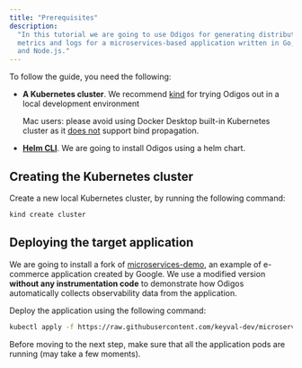 ```yaml
---
title: "Prerequisites"
description:
  "In this tutorial we are going to use Odigos for generating distributed traces,
  metrics and logs for a microservices-based application written in Go, Java, Python, .NET
  and Node.js."
---
```


To follow the guide, you need the following:

- **A Kubernetes cluster**. We recommend [kind](https://kind.sigs.k8s.io/) for trying Odigos out
  in a local development environment
  
  Mac users: please avoid using Docker Desktop built-in Kubernetes cluster as it [does not](https://docs.docker.com/storage/bind-mounts/#configure-bind-propagation) support bind propagation.
- **[Helm CLI](https://helm.sh)**. We are going to install Odigos using a helm chart.

## Creating the Kubernetes cluster

Create a new local Kubernetes cluster, by running the following command:

```bash
kind create cluster
```

## Deploying the target application

We are going to install a fork of
[microservices-demo](https://github.com/keyval-dev/microservices-demo), an
example of e-commerce application created by Google. We use a modified version
**without any instrumentation code** to demonstrate how Odigos automatically
collects observability data from the application.

Deploy the application using the following command:

```bash
kubectl apply -f https://raw.githubusercontent.com/keyval-dev/microservices-demo/master/release/kubernetes-manifests.yaml
```

Before moving to the next step, make sure that all the application pods are
running (may take a few moments).
